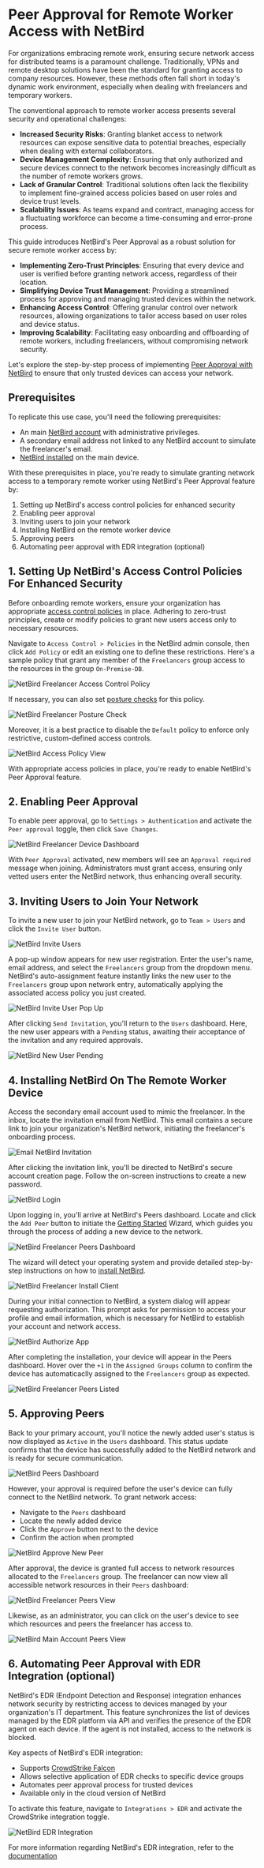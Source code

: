 # Peer Approval for Remote Worker Access with NetBird

For organizations embracing remote work, ensuring secure network access for distributed teams is a paramount challenge. Traditionally, VPNs and remote desktop solutions have been the standard for granting access to company resources. However, these methods often fall short in today's dynamic work environment, especially when dealing with freelancers and temporary workers.

The conventional approach to remote worker access presents several security and operational challenges:

* **Increased Security Risks**: Granting blanket access to network resources can expose sensitive data to potential breaches, especially when dealing with external collaborators.
* **Device Management Complexity**: Ensuring that only authorized and secure devices connect to the network becomes increasingly difficult as the number of remote workers grows.
* **Lack of Granular Control**: Traditional solutions often lack the flexibility to implement fine-grained access policies based on user roles and device trust levels.
* **Scalability Issues**: As teams expand and contract, managing access for a fluctuating workforce can become a time-consuming and error-prone process.

This guide introduces NetBird's Peer Approval as a robust solution for secure remote worker access by:

* **Implementing Zero-Trust Principles**: Ensuring that every device and user is verified before granting network access, regardless of their location.
* **Simplifying Device Trust Management**: Providing a streamlined process for approving and managing trusted devices within the network.
* **Enhancing Access Control**: Offering granular control over network resources, allowing organizations to tailor access based on user roles and device status.
* **Improving Scalability**: Facilitating easy onboarding and offboarding of remote workers, including freelancers, without compromising network security.

Let's explore the step-by-step process of implementing [Peer Approval with NetBird](https://docs.netbird.io/how-to/approve-peers) to ensure that only trusted devices can access your network.

## Prerequisites

To replicate this use case, you'll need the following prerequisites:

* An main [NetBird account](https://app.netbird.io/) with administrative privileges.
* A secondary email address not linked to any NetBird account to simulate the freelancer's email.
* [NetBird installed](https://docs.netbird.io/how-to/installation) on the main device.

With these prerequisites in place, you're ready to simulate granting network access to a temporary remote worker using NetBird's Peer Approval feature by:

1. Setting up NetBird's access control policies for enhanced security
2. Enabling peer approval
3. Inviting users to join your network
4. Installing NetBird on the remote worker device
5. Approving peers
6. Automating peer approval with EDR integration (optional)

## 1. Setting Up NetBird's Access Control Policies For Enhanced Security

Before onboarding remote workers, ensure your organization has appropriate [access control policies](https://docs.netbird.io/how-to/manage-network-access) in place. Adhering to zero-trust principles, create or modify policies to grant new users access only to necessary resources. 

Navigate to `Access Control > Policies` in the NetBird admin console, then click `Add Policy` or edit an existing one to define these restrictions. Here's a sample policy that grant any member of the `Freelancers` group access to the resources in the group `On-Premise-DB`.

![NetBird Freelancer Access Control Policy](/public/docs-static/img/how-to-guides/peer-approval-for-remote-worker-access/peer-0-01.png)

If necessary, you can also set [posture checks](https://docs.netbird.io/how-to/manage-posture-checks) for this policy.

![NetBird Freelancer Posture Check](/public/docs-static/img/how-to-guides/peer-approval-for-remote-worker-access/peer-0-02.png)

Moreover, it is a best practice to disable the `Default` policy to enforce only restrictive, custom-defined access controls.

![NetBird Access Policy View](/public/docs-static/img/how-to-guides/peer-approval-for-remote-worker-access/peer-0-03.png)

With appropriate access policies in place, you're ready to enable NetBird's Peer Approval feature.

## 2. Enabling Peer Approval

To enable peer approval, go to `Settings > Authentication` and activate the `Peer approval` toggle, then click `Save Changes`.

![NetBird Freelancer Device Dashboard](/public/docs-static/img/how-to-guides/peer-approval-for-remote-worker-access/peer-a-02.png)

With `Peer Approval` activated, new members will see an `Approval required` message when joining. Administrators must grant access, ensuring only vetted users enter the NetBird network, thus enhancing overall security.

## 3. Inviting Users to Join Your Network

To invite a new user to join your NetBird network, go to `Team > Users` and click the `Invite User` button.

![NetBird Invite Users](/public/docs-static/img/how-to-guides/peer-approval-for-remote-worker-access/peer-a-03.png)

A pop-up window appears for new user registration. Enter the user's name, email address, and select the `Freelancers` group from the dropdown menu. NetBird's auto-assignment feature instantly links the new user to the `Freelancers` group upon network entry, automatically applying the associated access policy you just created.

![NetBird Invite User Pop Up](/public/docs-static/img/how-to-guides/peer-approval-for-remote-worker-access/peer-a-04.png)

After clicking `Send Invitation`, you'll return to the `Users` dashboard. Here, the new user appears with a `Pending` status, awaiting their acceptance of the invitation and any required approvals.

![NetBird New User Pending](/public/docs-static/img/how-to-guides/peer-approval-for-remote-worker-access/peer-a-05.png)

## 4. Installing NetBird On The Remote Worker Device

Access the secondary email account used to mimic the freelancer. In the inbox, locate the invitation email from NetBird. This email contains a secure link to join your organization's NetBird network, initiating the freelancer's onboarding process.

![Email NetBird Invitation](/public/docs-static/img/how-to-guides/peer-approval-for-remote-worker-access/peer-a-06.png)

After clicking the invitation link, you'll be directed to NetBird's secure account creation page. Follow the on-screen instructions to create a new password. 

![NetBird Login](/public/docs-static/img/how-to-guides/peer-approval-for-remote-worker-access/peer-a-07.png)

Upon logging in, you'll arrive at NetBird's Peers dashboard. Locate and click the `Add Peer` button to initiate the [Getting Started](https://docs.netbird.io/how-to/getting-started) Wizard, which guides you through the process of adding a new device to the network.

![NetBird Freelancer Peers Dashboard](/public/docs-static/img/how-to-guides/peer-approval-for-remote-worker-access/peer-a-08.png)

The wizard will detect your operating system and provide detailed step-by-step instructions on how to [install NetBird](https://docs.netbird.io/how-to/installation).

![NetBird Freelancer Install Client](/public/docs-static/img/how-to-guides/peer-approval-for-remote-worker-access/peer-a-09.png)

During your initial connection to NetBird, a system dialog will appear requesting authorization. This prompt asks for permission to access your profile and email information, which is necessary for NetBird to establish your account and network access.

![NetBird Authorize App](/public/docs-static/img/how-to-guides/peer-approval-for-remote-worker-access/peer-a-10.png)

After completing the installation, your device will appear in the Peers dashboard. Hover over the `+1` in the `Assigned Groups` column to confirm the device has automaticaclly assigned to the `Freelancers` group as expected.

![NetBird Freelancer Peers Listed](/public/docs-static/img/how-to-guides/peer-approval-for-remote-worker-access/peer-a-11.png)

## 5. Approving Peers

Back to your primary account, you'll notice the newly added user's status is now displayed as `Active` in the `Users` dashboard. This status update confirms that the device has successfully added to the NetBird network and is ready for secure communication.

![NetBird Peers Dashboard](/public/docs-static/img/how-to-guides/peer-approval-for-remote-worker-access/peer-a-12.png)

However, your approval is required before the user's device can fully connect to the NetBird network. To grant network access:

* Navigate to the `Peers` dashboard
* Locate the newly added device
* Click the `Approve` button next to the device
* Confirm the action when prompted

![NetBird Approve New Peer](/public/docs-static/img/how-to-guides/peer-approval-for-remote-worker-access/peer-a-13.png)

After approval, the device is granted full access to network resources allocated to the `Freelancers` group. The freelancer can now view all accessible network resources in their `Peers` dashboard:

![NetBird Freelancer Peers View](/public/docs-static/img/how-to-guides/peer-approval-for-remote-worker-access/peer-a-16.png)

Likewise, as an administrator, you can click on the user's device to see which resources and peers the freelancer has access to.

![NetBird Main Account Peers View](/public/docs-static/img/how-to-guides/peer-approval-for-remote-worker-access/peer-a-17.png)

## 6. Automating Peer Approval with EDR Integration (optional)

NetBird's EDR (Endpoint Detection and Response) integration enhances network security by restricting access to devices managed by your organization's IT department. This feature synchronizes the list of devices managed by the EDR platform via API and verifies the presence of the EDR agent on each device. If the agent is not installed, access to the network is blocked.

Key aspects of NetBird's EDR integration:

* Supports [CrowdStrike Falcon](https://www.crowdstrike.com/products)
* Allows selective application of EDR checks to specific device groups
* Automates peer approval process for trusted devices
* Available only in the cloud version of NetBird

To activate this feature, navigate to `Integrations > EDR` and activate the CrowdStrike integration toggle.

![NetBird EDR Integration](/public/docs-static/img/how-to-guides/peer-approval-for-remote-worker-access/peer-a-18.png)

For more information regarding NetBird's EDR integration, refer to the [documentation](https://docs.netbird.io/how-to/endpoint-detection-and-response)


